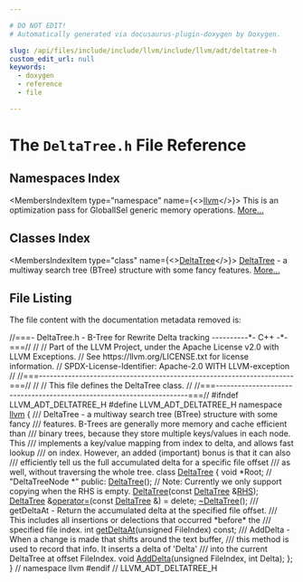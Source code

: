 ```yaml
---

# DO NOT EDIT!
# Automatically generated via docusaurus-plugin-doxygen by Doxygen.

slug: /api/files/include/include/llvm/include/llvm/adt/deltatree-h
custom_edit_url: null
keywords:
  - doxygen
  - reference
  - file

---
```





# The `DeltaTree.h` File Reference

<DoxygenPage pluginConfig={pluginConfig}>



## Namespaces Index

<MembersIndex>

<MembersIndexItem
  type="namespace"
  name={<><a href="/docs/api/namespaces/llvm">llvm</a></>}>
This is an optimization pass for GlobalISel generic memory operations. <a href="/docs/api/namespaces/llvm/#details">More...</a>
</MembersIndexItem>

</MembersIndex>

## Classes Index

<MembersIndex>

<MembersIndexItem
  type="class"
  name={<><a href="/docs/api/classes/llvm/deltatree">DeltaTree</a></>}>
<a href="/docs/api/classes/llvm/deltatree">DeltaTree</a> - a multiway search tree (BTree) structure with some fancy features. <a href="/docs/api/classes/llvm/deltatree/#details">More...</a>
</MembersIndexItem>

</MembersIndex>


## File Listing

The file content with the documentation metadata removed is:

<ProgramListing>

<Link id="l00001" /><CodeLine lineNumber="1"><span class="doxyHighlightComment">//===- DeltaTree.h - B-Tree for Rewrite Delta tracking ----------&#42;- C++ -&#42;-===//</span></CodeLine>
<Link id="l00002" /><CodeLine lineNumber="2"><span class="doxyHighlightComment">//</span></CodeLine>
<Link id="l00003" /><CodeLine lineNumber="3"><span class="doxyHighlightComment">// Part of the LLVM Project, under the Apache License v2.0 with LLVM Exceptions.</span></CodeLine>
<Link id="l00004" /><CodeLine lineNumber="4"><span class="doxyHighlightComment">// See https://llvm.org/LICENSE.txt for license information.</span></CodeLine>
<Link id="l00005" /><CodeLine lineNumber="5"><span class="doxyHighlightComment">// SPDX-License-Identifier: Apache-2.0 WITH LLVM-exception</span></CodeLine>
<Link id="l00006" /><CodeLine lineNumber="6"><span class="doxyHighlightComment">//</span></CodeLine>
<Link id="l00007" /><CodeLine lineNumber="7"><span class="doxyHighlightComment">//===----------------------------------------------------------------------===//</span></CodeLine>
<Link id="l00008" /><CodeLine lineNumber="8"><span class="doxyHighlightComment">//</span></CodeLine>
<Link id="l00009" /><CodeLine lineNumber="9"><span class="doxyHighlightComment">// This file defines the DeltaTree class.</span></CodeLine>
<Link id="l00010" /><CodeLine lineNumber="10"><span class="doxyHighlightComment">//</span></CodeLine>
<Link id="l00011" /><CodeLine lineNumber="11"><span class="doxyHighlightComment">//===----------------------------------------------------------------------===//</span></CodeLine>
<Link id="l00012" /><CodeLine lineNumber="12"></CodeLine>
<Link id="l00013" /><CodeLine lineNumber="13"><span class="doxyHighlightPreprocessor">#ifndef LLVM&#95;ADT&#95;DELTATREE&#95;H</span></CodeLine>
<Link id="l00014" /><CodeLine lineNumber="14"><span class="doxyHighlightPreprocessor">#define LLVM&#95;ADT&#95;DELTATREE&#95;H</span></CodeLine>
<Link id="l00015" /><CodeLine lineNumber="15"></CodeLine>
<Link id="l00016" /><CodeLine lineNumber="16"><span class="doxyHighlightKeyword">namespace </span><span class="doxyHighlight"><a href="/docs/api/namespaces/llvm">llvm</a> &#123;</span></CodeLine>
<Link id="l00017" /><CodeLine lineNumber="17"></CodeLine>
<Link id="l00018" /><CodeLine lineNumber="18"><span class="doxyHighlightComment">/// DeltaTree - a multiway search tree (BTree) structure with some fancy</span></CodeLine>
<Link id="l00019" /><CodeLine lineNumber="19"><span class="doxyHighlightComment">/// features.  B-Trees are generally more memory and cache efficient than</span></CodeLine>
<Link id="l00020" /><CodeLine lineNumber="20"><span class="doxyHighlightComment">/// binary trees, because they store multiple keys/values in each node.  This</span></CodeLine>
<Link id="l00021" /><CodeLine lineNumber="21"><span class="doxyHighlightComment">/// implements a key/value mapping from index to delta, and allows fast lookup</span></CodeLine>
<Link id="l00022" /><CodeLine lineNumber="22"><span class="doxyHighlightComment">/// on index.  However, an added (important) bonus is that it can also</span></CodeLine>
<Link id="l00023" /><CodeLine lineNumber="23"><span class="doxyHighlightComment">/// efficiently tell us the full accumulated delta for a specific file offset</span></CodeLine>
<Link id="l00024" /><CodeLine lineNumber="24"><span class="doxyHighlightComment">/// as well, without traversing the whole tree.</span></CodeLine>
<Link id="l00025" /><CodeLine lineNumber="25" lineLink="/docs/api/classes/llvm/deltatree"><span class="doxyHighlightKeyword">class </span><span class="doxyHighlight"><a href="/docs/api/classes/llvm/deltatree/#a93581c8e7d30de46117cc3e07a0af01d">DeltaTree</a> &#123;</span></CodeLine>
<Link id="l00026" /><CodeLine lineNumber="26"><span class="doxyHighlight">  </span><span class="doxyHighlightKeywordType">void</span><span class="doxyHighlight"> &#42;Root; </span><span class="doxyHighlightComment">// &quot;DeltaTreeNode &#42;&quot;</span></CodeLine>
<Link id="l00027" /><CodeLine lineNumber="27"></CodeLine>
<Link id="l00028" /><CodeLine lineNumber="28"><span class="doxyHighlightKeyword">public</span><span class="doxyHighlight">:</span></CodeLine>
<Link id="l00029" /><CodeLine lineNumber="29"><span class="doxyHighlight">  <a href="/docs/api/classes/llvm/deltatree/#a93581c8e7d30de46117cc3e07a0af01d">DeltaTree</a>();</span></CodeLine>
<Link id="l00030" /><CodeLine lineNumber="30"></CodeLine>
<Link id="l00031" /><CodeLine lineNumber="31"><span class="doxyHighlight">  </span><span class="doxyHighlightComment">// Note: Currently we only support copying when the RHS is empty.</span></CodeLine>
<Link id="l00032" /><CodeLine lineNumber="32"><span class="doxyHighlight">  <a href="/docs/api/classes/llvm/deltatree/#a93581c8e7d30de46117cc3e07a0af01d">DeltaTree</a>(</span><span class="doxyHighlightKeyword">const</span><span class="doxyHighlight"> <a href="/docs/api/classes/llvm/deltatree/#a93581c8e7d30de46117cc3e07a0af01d">DeltaTree</a> &amp;<a href="/docs/api/files/lib/lib/target/lib/target/x86/x86partialreduction-cpp/#a87b8bfbbe9d8f7146d7f20a5fb42efd0">RHS</a>);</span></CodeLine>
<Link id="l00033" /><CodeLine lineNumber="33"></CodeLine>
<Link id="l00034" /><CodeLine lineNumber="34" lineLink="/docs/api/classes/llvm/deltatree/#a5d79f8161fd4c4dbeb435534e56a2fc1"><span class="doxyHighlight">  <a href="/docs/api/classes/llvm/deltatree/#a93581c8e7d30de46117cc3e07a0af01d">DeltaTree</a> &amp;<a href="/docs/api/classes/llvm/deltatree/#a5d79f8161fd4c4dbeb435534e56a2fc1">operator=</a>(</span><span class="doxyHighlightKeyword">const</span><span class="doxyHighlight"> <a href="/docs/api/classes/llvm/deltatree/#a93581c8e7d30de46117cc3e07a0af01d">DeltaTree</a> &amp;) = </span><span class="doxyHighlightKeyword">delete</span><span class="doxyHighlight">;</span></CodeLine>
<Link id="l00035" /><CodeLine lineNumber="35"><span class="doxyHighlight">  <a href="/docs/api/classes/llvm/deltatree/#abf2c383983f61525048221dc5218c8a0">~DeltaTree</a>();</span></CodeLine>
<Link id="l00036" /><CodeLine lineNumber="36"></CodeLine>
<Link id="l00037" /><CodeLine lineNumber="37"><span class="doxyHighlightComment">  /// getDeltaAt - Return the accumulated delta at the specified file offset.</span></CodeLine>
<Link id="l00038" /><CodeLine lineNumber="38"><span class="doxyHighlightComment">  /// This includes all insertions or delections that occurred &#42;before&#42; the</span></CodeLine>
<Link id="l00039" /><CodeLine lineNumber="39"><span class="doxyHighlightComment">  /// specified file index.</span></CodeLine>
<Link id="l00040" /><CodeLine lineNumber="40"><span class="doxyHighlight">  </span><span class="doxyHighlightKeywordType">int</span><span class="doxyHighlight"> <a href="/docs/api/classes/llvm/deltatree/#a9d2add1ca152069aa7cd796d3e7c552e">getDeltaAt</a>(</span><span class="doxyHighlightKeywordType">unsigned</span><span class="doxyHighlight"> FileIndex) </span><span class="doxyHighlightKeyword">const</span><span class="doxyHighlight">;</span></CodeLine>
<Link id="l00041" /><CodeLine lineNumber="41"></CodeLine>
<Link id="l00042" /><CodeLine lineNumber="42"><span class="doxyHighlightComment">  /// AddDelta - When a change is made that shifts around the text buffer,</span></CodeLine>
<Link id="l00043" /><CodeLine lineNumber="43"><span class="doxyHighlightComment">  /// this method is used to record that info.  It inserts a delta of &#39;Delta&#39;</span></CodeLine>
<Link id="l00044" /><CodeLine lineNumber="44"><span class="doxyHighlightComment">  /// into the current DeltaTree at offset FileIndex.</span></CodeLine>
<Link id="l00045" /><CodeLine lineNumber="45"><span class="doxyHighlight">  </span><span class="doxyHighlightKeywordType">void</span><span class="doxyHighlight"> <a href="/docs/api/classes/llvm/deltatree/#a65b2200df7c029fc766e3486c6629ae5">AddDelta</a>(</span><span class="doxyHighlightKeywordType">unsigned</span><span class="doxyHighlight"> FileIndex, </span><span class="doxyHighlightKeywordType">int</span><span class="doxyHighlight"> Delta);</span></CodeLine>
<Link id="l00046" /><CodeLine lineNumber="46"><span class="doxyHighlight">&#125;;</span></CodeLine>
<Link id="l00047" /><CodeLine lineNumber="47"></CodeLine>
<Link id="l00048" /><CodeLine lineNumber="48"><span class="doxyHighlight">&#125; </span><span class="doxyHighlightComment">// namespace llvm</span></CodeLine>
<Link id="l00049" /><CodeLine lineNumber="49"></CodeLine>
<Link id="l00050" /><CodeLine lineNumber="50"><span class="doxyHighlightPreprocessor">#endif </span><span class="doxyHighlightComment">// LLVM&#95;ADT&#95;DELTATREE&#95;H</span></CodeLine>

</ProgramListing>


</DoxygenPage>
